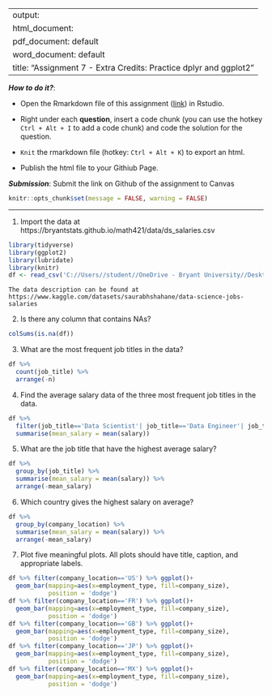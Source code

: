 
---
output: 
  html_document:
  pdf_document: default
  word_document: default
title: "Assignment 7 - Extra Credits: Practice dplyr and ggplot2"
---

***How to do it?***: 

- Open the Rmarkdown file of this assignment ([link](assignment7_extra_credits.Rmd)) in Rstudio. 

- Right under each **question**, insert  a code chunk (you can use the hotkey `Ctrl + Alt + I` to add a code chunk) and code the solution for the question. 

- `Knit` the rmarkdown file (hotkey: `Ctrl + Alt + K`) to export an html.  

-  Publish the html file to your Githiub Page. 

***Submission***: Submit the link on Github of the assignment to Canvas



```r
knitr::opts_chunk$set(message = FALSE, warning = FALSE)
```


-------

1. Import the data at https://bryantstats.github.io/math421/data/ds_salaries.csv
```r
library(tidyverse)
library(ggplot2)
library(lubridate)
library(knitr)
df <- read_csv('C://Users//student//OneDrive - Bryant University//Desktop//R//Col7by11.github.io/ds_salaries.csv')
```


    The data description can be found at https://www.kaggle.com/datasets/saurabhshahane/data-science-jobs-salaries

2. Is there any column that contains NAs?
```r
colSums(is.na(df))
```

3. What are the most frequent job titles in the data?  
```r
df %>% 
  count(job_title) %>% 
  arrange(-n)
```

4. Find the average salary data of the three most frequent job titles in the data. 
```r
df %>% 
  filter(job_title=='Data Scientist'| job_title=='Data Engineer'| job_title== "Data Analyst") %>% 
  summarise(mean_salary = mean(salary))
```

5. What are the job title that have the highest average salary?
```r
df %>% 
  group_by(job_title) %>% 
  summarise(mean_salary = mean(salary)) %>% 
  arrange(-mean_salary)
```

6. Which country gives the highest salary on average? 
```r
df %>% 
  group_by(company_location) %>% 
  summarise(mean_salary = mean(salary)) %>% 
  arrange(-mean_salary)
```

7. Plot five meaningful plots. All plots should have title, caption, and appropriate labels.
```r
df %>% filter(company_location=='US') %>% ggplot()+ 
  geom_bar(mapping=aes(x=employment_type, fill=company_size), 
           position = 'dodge')
df %>% filter(company_location=='FR') %>% ggplot()+ 
  geom_bar(mapping=aes(x=employment_type, fill=company_size), 
           position = 'dodge')
df %>% filter(company_location=='GB') %>% ggplot()+ 
  geom_bar(mapping=aes(x=employment_type, fill=company_size), 
           position = 'dodge')
df %>% filter(company_location=='JP') %>% ggplot()+ 
  geom_bar(mapping=aes(x=employment_type, fill=company_size), 
           position = 'dodge')
df %>% filter(company_location=='MX') %>% ggplot()+ 
  geom_bar(mapping=aes(x=employment_type, fill=company_size), 
           position = 'dodge')
```

